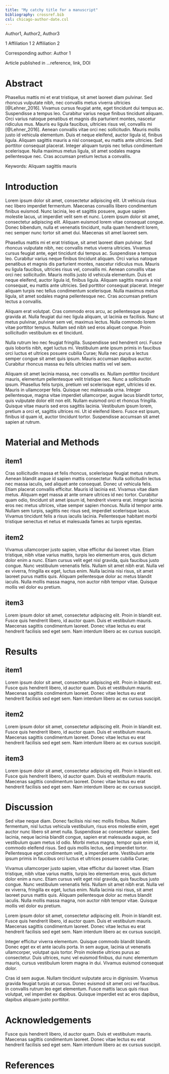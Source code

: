 ```yaml
---
title: "My catchy title for a manuscript"
bibliography: crossref.bib
csl: chicago-author-date.csl
---
```


Author1, Author2, Author3 

1 Affiliation 1
2 Affiliation 2


Corresponding author: Author 1
  
  
Article published in ...reference, link, DOI

# Abstract

Phasellus mattis mi et erat tristique, sit amet laoreet diam pulvinar. Sed rhoncus vulputate nibh, nec convallis metus viverra ultricies [@Lehner_2016]. Vivamus cursus feugiat ante, eget tincidunt dui tempus ac. Suspendisse a tempus leo. Curabitur varius neque finibus tincidunt aliquam. Orci varius natoque penatibus et magnis dis parturient montes, nascetur ridiculus mus. Mauris eu ligula faucibus, ultricies risus vel, convallis mi [@Lehner_2016]. Aenean convallis vitae orci nec sollicitudin. Mauris mollis justo id vehicula elementum. Duis et neque eleifend, auctor ligula id, finibus ligula. Aliquam sagittis mauris a nisl consequat, eu mattis ante ultricies. Sed porttitor consequat placerat. Integer aliquam turpis nec tellus condimentum scelerisque. Nulla maximus metus ligula, sit amet sodales magna pellentesque nec. Cras accumsan pretium lectus a convallis.

Keywords: Aliquam sagittis mauris 


# Introduction

Lorem ipsum dolor sit amet, consectetur adipiscing elit. Ut vehicula risus nec libero imperdiet fermentum. Maecenas convallis libero condimentum finibus euismod. Nunc lacinia, leo et sagittis posuere, augue sapien molestie lacus, ut imperdiet velit sem et nunc. Lorem ipsum dolor sit amet, consectetur adipiscing elit. Aliquam euismod lorem vitae consequat congue. Donec bibendum, nulla et venenatis tincidunt, nulla quam hendrerit lorem, nec semper nunc tortor sit amet dui. Maecenas sit amet laoreet sem.

Phasellus mattis mi et erat tristique, sit amet laoreet diam pulvinar. Sed rhoncus vulputate nibh, nec convallis metus viverra ultricies. Vivamus cursus feugiat ante, eget tincidunt dui tempus ac. Suspendisse a tempus leo. Curabitur varius neque finibus tincidunt aliquam. Orci varius natoque penatibus et magnis dis parturient montes, nascetur ridiculus mus. Mauris eu ligula faucibus, ultricies risus vel, convallis mi. Aenean convallis vitae orci nec sollicitudin. Mauris mollis justo id vehicula elementum. Duis et neque eleifend, auctor ligula id, finibus ligula. Aliquam sagittis mauris a nisl consequat, eu mattis ante ultricies. Sed porttitor consequat placerat. Integer aliquam turpis nec tellus condimentum scelerisque. Nulla maximus metus ligula, sit amet sodales magna pellentesque nec. Cras accumsan pretium lectus a convallis.

Aliquam erat volutpat. Cras commodo eros arcu, ac pellentesque augue gravida at. Nulla feugiat dui nec ligula aliquam, ut lacinia ex facilisis. Nunc ut metus pulvinar, pulvinar sem vel, maximus lectus. Nulla commodo lorem vitae porttitor tempus. Nullam sed nibh sed eros aliquet congue. Proin sollicitudin vestibulum ex et tincidunt.

Nulla rutrum leo nec feugiat fringilla. Suspendisse sed hendrerit orci. Fusce quis lobortis nibh, eget luctus mi. Vestibulum ante ipsum primis in faucibus orci luctus et ultrices posuere cubilia Curae; Nulla nec purus a lectus semper congue sit amet quis ipsum. Mauris accumsan dapibus auctor. Curabitur rhoncus massa eu felis ultricies mattis vel vel sem.

Aliquam sit amet lacinia massa, nec convallis ex. Nullam porttitor tincidunt mauris, elementum pellentesque velit tristique nec. Nunc a sollicitudin ipsum. Phasellus felis turpis, pretium vel scelerisque eget, ultricies id ex. Mauris in ullamcorper felis. Quisque nec malesuada urna. Integer pellentesque, magna vitae imperdiet ullamcorper, augue lacus blandit tortor, quis vulputate dolor elit non elit. Nullam euismod orci et rhoncus fringilla. Quisque vitae mauris sed eros sagittis lacinia. Vestibulum ipsum lorem, pretium a orci et, sagittis ultrices mi. Ut id eleifend libero. Fusce est ipsum, finibus id quam id, auctor tincidunt tortor. Suspendisse accumsan sit amet sapien at rutrum.

# Material and Methods

## item1

Cras sollicitudin massa et felis rhoncus, scelerisque feugiat metus rutrum. Aenean blandit augue id sapien mattis consectetur. Nulla sollicitudin lectus nec massa iaculis, sed aliquet ante consequat. Donec ut vehicula felis. Etiam placerat convallis efficitur. Mauris id lacinia est. Vivamus vitae diam metus. Aliquam eget massa at ante ornare ultrices id nec tortor. Curabitur quam odio, tincidunt sit amet ipsum id, hendrerit viverra erat. Integer lacinia eros nec metus ultrices, vitae semper sapien rhoncus. Nulla id tempor ante. Nullam sem turpis, sagittis nec risus sed, imperdiet scelerisque lacus. Vivamus tincidunt felis a risus iaculis lacinia. Pellentesque habitant morbi tristique senectus et netus et malesuada fames ac turpis egestas. 

## item2
Vivamus ullamcorper justo sapien, vitae efficitur dui laoreet vitae. Etiam tristique, nibh vitae varius mattis, turpis leo elementum eros, quis dictum dolor enim a nunc. Etiam cursus velit eget nisl gravida, quis faucibus justo congue. Nunc vestibulum venenatis felis. Nullam sit amet nibh erat. Nulla vel ex viverra, fringilla ex eget, luctus enim. Nulla lacinia nisi risus, sit amet laoreet purus mattis quis. Aliquam pellentesque dolor ac metus blandit iaculis. Nulla mollis massa magna, non auctor nibh tempor vitae. Quisque mollis vel dolor eu pretium.


## item3

Lorem ipsum dolor sit amet, consectetur adipiscing elit. Proin in blandit est. Fusce quis hendrerit libero, id auctor quam. Duis et vestibulum mauris. Maecenas sagittis condimentum laoreet. Donec vitae lectus eu erat hendrerit facilisis sed eget sem. Nam interdum libero ac ex cursus suscipit.

# Results 


## item1
 
Lorem ipsum dolor sit amet, consectetur adipiscing elit. Proin in blandit est. Fusce quis hendrerit libero, id auctor quam. Duis et vestibulum mauris. Maecenas sagittis condimentum laoreet. Donec vitae lectus eu erat hendrerit facilisis sed eget sem. Nam interdum libero ac ex cursus suscipit.

## item2

Lorem ipsum dolor sit amet, consectetur adipiscing elit. Proin in blandit est. Fusce quis hendrerit libero, id auctor quam. Duis et vestibulum mauris. Maecenas sagittis condimentum laoreet. Donec vitae lectus eu erat hendrerit facilisis sed eget sem. Nam interdum libero ac ex cursus suscipit.

## item3

Lorem ipsum dolor sit amet, consectetur adipiscing elit. Proin in blandit est. Fusce quis hendrerit libero, id auctor quam. Duis et vestibulum mauris. Maecenas sagittis condimentum laoreet. Donec vitae lectus eu erat hendrerit facilisis sed eget sem. Nam interdum libero ac ex cursus suscipit.


# Discussion

Sed vitae neque diam. Donec facilisis nisi nec mollis finibus. Nullam fermentum, nisl luctus vehicula vestibulum, risus eros molestie enim, eget auctor nunc libero sit amet nulla. Suspendisse ac consectetur sapien. Sed lacinia, neque lacinia blandit congue, sapien erat malesuada augue, ac vestibulum quam metus id odio. Morbi metus magna, tempor quis enim id, commodo eleifend risus. Sed quis mollis lectus, sed imperdiet tortor. Pellentesque eget condimentum velit, a imperdiet ante. Vestibulum ante ipsum primis in faucibus orci luctus et ultrices posuere cubilia Curae;

Vivamus ullamcorper justo sapien, vitae efficitur dui laoreet vitae. Etiam tristique, nibh vitae varius mattis, turpis leo elementum eros, quis dictum dolor enim a nunc. Etiam cursus velit eget nisl gravida, quis faucibus justo congue. Nunc vestibulum venenatis felis. Nullam sit amet nibh erat. Nulla vel ex viverra, fringilla ex eget, luctus enim. Nulla lacinia nisi risus, sit amet laoreet purus mattis quis. Aliquam pellentesque dolor ac metus blandit iaculis. Nulla mollis massa magna, non auctor nibh tempor vitae. Quisque mollis vel dolor eu pretium.

Lorem ipsum dolor sit amet, consectetur adipiscing elit. Proin in blandit est. Fusce quis hendrerit libero, id auctor quam. Duis et vestibulum mauris. Maecenas sagittis condimentum laoreet. Donec vitae lectus eu erat hendrerit facilisis sed eget sem. Nam interdum libero ac ex cursus suscipit.

Integer efficitur viverra elementum. Quisque commodo blandit blandit. Donec eget ex et ante iaculis porta. In sem augue, lacinia ut venenatis ullamcorper, volutpat quis tortor. Proin molestie ultrices purus ac consectetur. Duis ultrices, nunc vel euismod finibus, dui nunc elementum mauris, cursus vestibulum lorem magna in dui. Vivamus euismod consequat dolor.

Cras id sem augue. Nullam tincidunt vulputate arcu in dignissim. Vivamus gravida feugiat turpis at cursus. Donec euismod sit amet orci vel faucibus. In convallis rutrum leo eget elementum. Fusce mattis lacus quis risus volutpat, vel imperdiet ex dapibus. Quisque imperdiet est ac eros dapibus, dapibus aliquam justo porttitor.

# Acknowledgements 

 Fusce quis hendrerit libero, id auctor quam. Duis et vestibulum mauris. Maecenas sagittis condimentum laoreet. Donec vitae lectus eu erat hendrerit facilisis sed eget sem. Nam interdum libero ac ex cursus suscipit.

# References

